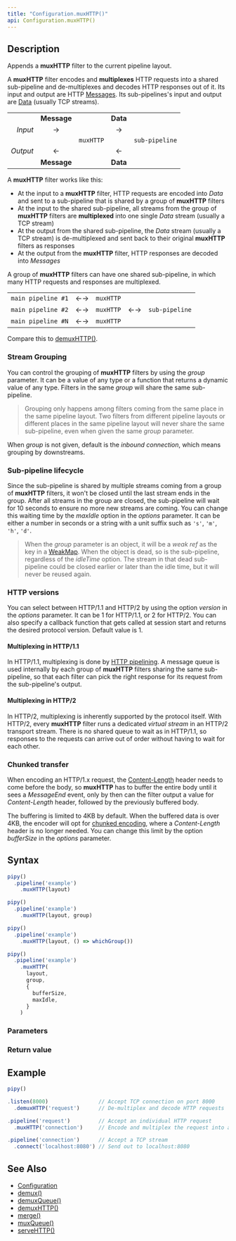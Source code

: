 ```yaml
---
title: "Configuration.muxHTTP()"
api: Configuration.muxHTTP()
---
```


## Description

Appends a **muxHTTP** filter to the current pipeline layout.

A **muxHTTP** filter encodes and **multiplexes** HTTP requests into a shared sub-pipeline and de-multiplexes and decodes HTTP responses out of it. Its input and output are HTTP [Messages](/reference/api/Message). Its sub-pipelines's input and output are [Data](/reference/api/Data) (usually TCP streams).

|          |             |           |          |                |
|---------:|:-----------:|:---------:|:--------:|:--------------:|
|          | **Message** |           | **Data** |                |
| _Input_  | →           |           | →        |                |
|          |             | `muxHTTP` |          | `sub-pipeline` |
| _Output_ | ←           |           | ←        |                |
|          | **Message** |           | **Data** |                |

A **muxHTTP** filter works like this:

- At the input to a **muxHTTP** filter, HTTP requests are encoded into _Data_ and sent to a sub-pipeline that is shared by a group of **muxHTTP** filters
- At the input to the shared sub-pipeline, all streams from the group of **muxHTTP** filters are **multiplexed** into one single _Data_ stream (usually a TCP stream)
- At the output from the shared sub-pipeline, the _Data_ stream (usually a TCP stream) is de-multiplexed and sent back to their original **muxHTTP** filters as responses
- At the output from the **muxHTTP** filter, HTTP responses are decoded into _Messages_

A group of **muxHTTP** filters can have one shared sub-pipeline, in which many HTTP requests and responses are multiplexed.

|                    |    |           |    |                |
|-------------------:|:--:|:---------:|:--:|:---------------|
| `main pipeline #1` | ←→ | `muxHTTP` |    |                |
| `main pipeline #2` | ←→ | `muxHTTP` | ←→ | `sub-pipeline` |
| `main pipeline #N` | ←→ | `muxHTTP` |    |                |

Compare this to [demuxHTTP()](/reference/api/Configuration/demuxHTTP).

### Stream Grouping

You can control the grouping of **muxHTTP** filters by using the _group_ parameter. It can be a value of any type or a function that returns a dynamic value of any type. Filters in the same _group_ will share the same sub-pipeline.

> Grouping only happens among filters coming from the same place in the same pipeline layout. Two filters from different pipeline layouts or different places in the same pipeline layout will never share the same sub-pipeline, even when given the same _group_ parameter.

When _group_ is not given, default is the _inbound connection_, which means grouping by downstreams.

### Sub-pipeline lifecycle

Since the sub-pipeline is shared by multiple streams coming from a group of **muxHTTP** filters, it won't be closed until the last stream ends in the group. After all streams in the group are closed, the sub-pipeline will wait for 10 seconds to ensure no more new streams are coming. You can change this waiting time by the _maxIdle_ option in the _options_ parameter. It can be either a number in seconds or a string with a unit suffix such as `'s'`, `'m'`, `'h'`, `'d'`.

> When the _group_ parameter is an object, it will be a _weak ref_ as the key in a [WeakMap](https://developer.mozilla.org/docs/Web/JavaScript/Guide/Keyed_collections#weakmap_object). When the object is dead, so is the sub-pipeline, regardless of the _idleTime_ option. The stream in that dead sub-pipeline could be closed earlier or later than the idle time, but it will never be reused again.

### HTTP versions

You can select between HTTP/1.1 and HTTP/2 by using the option _version_ in the _options_ parameter. It can be 1 for HTTP/1.1, or 2 for HTTP/2. You can also specify a callback function that gets called at session start and returns the desired protocol version. Default value is 1.

#### Multiplexing in HTTP/1.1

In HTTP/1.1, multiplexing is done by [HTTP pipelining](https://en.wikipedia.org/wiki/HTTP_pipelining). A message queue is used internally by each group of **muxHTTP** filters sharing the same sub-pipeline, so that each filter can pick the right response for its request from the sub-pipeline's output.

#### Multiplexing in HTTP/2

In HTTP/2, multiplexing is inherently supported by the protocol itself. With HTTP/2, every **muxHTTP** filter runs a dedicated _virtual stream_ in an HTTP/2 transport stream. There is no shared queue to wait as in HTTP/1.1, so responses to the requests can arrive out of order without having to wait for each other.

### Chunked transfer

When encoding an HTTP/1.x request, the [Content-Length](https://developer.mozilla.org/docs/Web/HTTP/Headers/Content-Length) header needs to come before the body, so **muxHTTP** has to buffer the entire body until it sees a _MessageEnd_ event, only by then can the filter output a value for _Content-Length_ header, followed by the previously buffered body.

The buffering is limited to 4KB by default. When the buffered data is over 4KB, the encoder will opt for [chunked encoding](https://developer.mozilla.org/docs/Web/HTTP/Headers/Transfer-Encoding#chunked_encoding), where a _Content-Length_ header is no longer needed. You can change this limit by the option _bufferSize_ in the _options_ parameter.

## Syntax

``` js
pipy()
  .pipeline('example')
    .muxHTTP(layout)

pipy()
  .pipeline('example')
    .muxHTTP(layout, group)

pipy()
  .pipeline('example')
    .muxHTTP(layout, () => whichGroup())

pipy()
  .pipeline('example')
    .muxHTTP(
      layout,
      group,
      {
        bufferSize,
        maxIdle,
      }
    )
```

### Parameters

<Parameters/>

### Return value

<ReturnValue/>

## Example

``` js
pipy()

.listen(8000)                // Accept TCP connection on port 8000
  .demuxHTTP('request')      // De-multiplex and decode HTTP requests

.pipeline('request')         // Accept an individual HTTP request
  .muxHTTP('connection')     // Encode and multiplex the request into a shared TCP stream

.pipeline('connection')      // Accept a TCP stream
  .connect('localhost:8080') // Send out to localhost:8080
```

## See Also

* [Configuration](/reference/api/Configuration)
* [demux()](/reference/api/Configuration/demux)
* [demuxQueue()](/reference/api/Configuration/demuxQueue)
* [demuxHTTP()](/reference/api/Configuration/demuxHTTP)
* [merge()](/reference/api/Configuration/merge)
* [muxQueue()](/reference/api/Configuration/muxQueue)
* [serveHTTP()](/reference/api/Configuration/serveHTTP)
